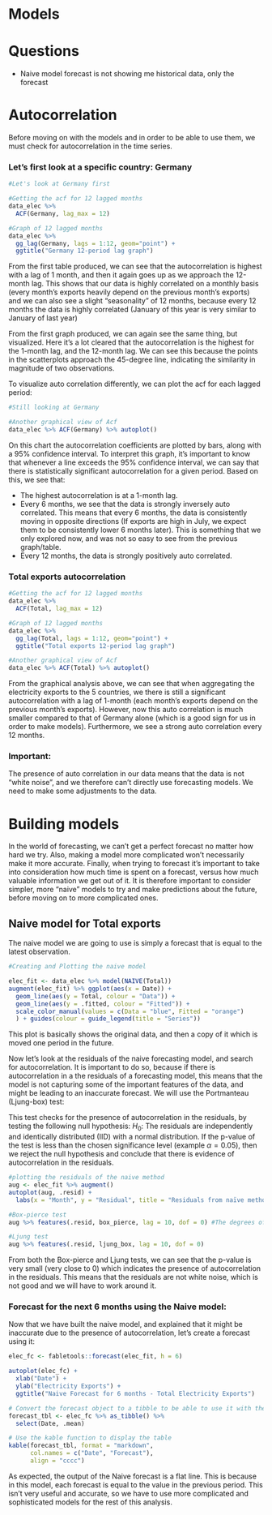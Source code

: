 # Models

# Questions

- Naive model forecast is not showing me historical data, only the forecast

# Autocorrelation

Before moving on with the models and in order to be able to use them, we must check for autocorrelation in the time series. 


### Let's first look at a specific country: Germany 

```r

#Let's look at Germany first

#Getting the acf for 12 lagged months
data_elec %>% 
  ACF(Germany, lag_max = 12)

#Graph of 12 lagged months
data_elec %>% 
  gg_lag(Germany, lags = 1:12, geom="point") + 
  ggtitle("Germany 12-period lag graph")

```

From the first table produced, we can see that the autocorrelation is highest with a lag of 1 month, and then it again goes up as we approach the 12-month lag. This shows that our data is highly correlated on a monthly basis (every month's exports heavily depend on the previous month's exports) and we can also see a slight "seasonality" of 12 months, because every 12 months the data is highly correlated (January of this year is very similar to January of last year)

From the first graph produced, we can again see the same thing, but visualized. Here it's a lot cleared that the autocorrelation is the highest for the 1-month lag, and the 12-month lag. We can see this because the points in the scatterplots approach the 45-degree line, indicating the similarity in magnitude of two observations. 

To visualize auto correlation differently, we can plot the acf for each lagged period: 

```r
#Still looking at Germany

#Another graphical view of Acf
data_elec %>% ACF(Germany) %>% autoplot() 

```

On this chart the autocorrelation coefficients are plotted by bars, along with a 95% confidence interval. To interpret this graph, it's important to know that whenever a line exceeds the 95% confidence interval, we can say that there is statistically significant autocorrelation for a given period. Based on this, we see that:

- The highest autocorrelation is at a 1-month lag. 
- Every 6 months, we see that the data is strongly inversely auto correlated. This means that every 6 months, the data is consistently moving in opposite directions (If exports are high in July, we expect them to be consistently lower 6 months later). This is something that we only explored now, and was not so easy to see from the previous graph/table.
- Every 12 months, the data is strongly positively auto correlated. 

### Total exports autocorrelation 

```r

#Getting the acf for 12 lagged months
data_elec %>% 
  ACF(Total, lag_max = 12)

#Graph of 12 lagged months
data_elec %>% 
  gg_lag(Total, lags = 1:12, geom="point") + 
  ggtitle("Total exports 12-period lag graph")

#Another graphical view of Acf
data_elec %>% ACF(Total) %>% autoplot() 


```

From the graphical analysis above, we can see that when aggregating the electricity exports to the 5 countries, we there is still a significant autocorrelation with a lag of 1-month (each month's exports depend on the previous month's exports). However, now this auto correlation is much smaller compared to that of Germany alone (which is a good sign for us in order to make models). Furthermore, we see a strong auto correlation every 12 months. 


### Important: 
The presence of auto correlation in our data means that the data is not "white noise", and we therefore can't directly use forecasting models. We need to make some adjustments to the data.


# Building models 

In the world of forecasting, we can't get a perfect forecast no matter how hard we try. Also, making a model more complicated won't necessarily make it more accurate. Finally, when trying to forecast it's important to take into consideration how much time is spent on a forecast, versus how much valuable information we get out of it. It is therefore important to consider simpler, more "naive" models to try and make predictions about the future, before moving on to more complicated ones. 

## Naive model for Total exports

The naive model we are going to use is simply a forecast that is equal to the latest observation. 

```r
#Creating and Plotting the naive model

elec_fit <- data_elec %>% model(NAIVE(Total))
augment(elec_fit) %>% ggplot(aes(x = Date)) +
  geom_line(aes(y = Total, colour = "Data")) +
  geom_line(aes(y = .fitted, colour = "Fitted")) +
  scale_color_manual(values = c(Data = "blue", Fitted = "orange")
  ) + guides(colour = guide_legend(title = "Series"))

```

This plot is basically shows the original data, and then a copy of it which is moved one period in the future. 

Now let's look at the residuals of the naive forecasting model, and search for autocorrelation. It is important to do so, because if there is autocorrelation in a the residuals of a forecasting model, this means that the model is not capturing some of the important features of the data, and might be leading to an inaccurate forecast. We will use the Portmanteau (Ljung-box) test:

This test checks for the presence of autocorrelation in the residuals, by testing the following null hypothesis: $H_0:$ The residuals are independently and identically distributed (IID) with a normal distribution. If the p-value of the test is less than the chosen significance level (example $\alpha= 0.05$), then we reject the null hypothesis and conclude that there is evidence of autocorrelation in the residuals.

```r
#plotting the residuals of the naive method
aug <- elec_fit %>% augment()
autoplot(aug, .resid) +
  labs(x = "Month", y = "Residual", title = "Residuals from naïve method")

#Box-pierce test
aug %>% features(.resid, box_pierce, lag = 10, dof = 0) #The degrees of freedom (dof) are 0 for the naive method

#Ljung test
aug %>% features(.resid, ljung_box, lag = 10, dof = 0)

```

From both the Box-pierce and Ljung tests, we can see that the p-value is very small (very close to 0) which indicates the presence of autocorrelation in the residuals. This means that the residuals are not white noise, which is not good and we will have to work around it.

### Forecast for the next 6 months using the Naive model: 

Now that we have built the naive model, and explained that it might be inaccurate due to the presence of autocorrelation, let's create a forecast using it: 

```r

elec_fc <- fabletools::forecast(elec_fit, h = 6)

autoplot(elec_fc) + 
  xlab("Date") + 
  ylab("Electricity Exports") + 
  ggtitle("Naive Forecast for 6 months - Total Electricity Exports")

# Convert the forecast object to a tibble to be able to use it with the kable function
forecast_tbl <- elec_fc %>% as_tibble() %>% 
  select(Date, .mean)

# Use the kable function to display the table
kable(forecast_tbl, format = "markdown", 
      col.names = c("Date", "Forecast"), 
      align = "cccc")
```

As expected, the output of the Naive forecast is a flat line. This is because in this model, each forecast is equal to the value in the previous period. This isn't very useful and accurate, so we have to use more complicated and sophisticated models for the rest of this analysis.


